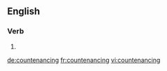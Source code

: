 
==English==

===Verb===
{{head|en|present participle}}

# {{present participle of|countenance|lang=en}}

[[de:countenancing]]
[[fr:countenancing]]
[[vi:countenancing]]